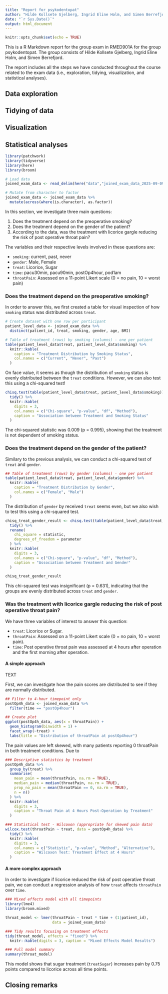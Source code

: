 ```yaml
---
title: "Report for psykodentopat"
author: "Hilde Kollsete Gjelberg, Ingrid Eline Holm, and Simen Berrefjord"
date: "`r Sys.Date()`"
output: html_document
---
```


```r
knitr::opts_chunk$set(echo = TRUE)
```

This is a R Markdown report for the group exam in RMED901A for the group psykodentopat. The group consists of Hilde Kollsete Gjelberg, Ingrid Eline Holm, and Simen Berrefjord.

The report includes all the steps we have conducted throughout the course related to the exam data (i.e., exploration, tidying, visualization, and statistical analyses).

## Data exploration


## Tidying of data


## Visualization


## Statistical analyses
```r
library(patchwork)
library(tidyverse)
library(here)
library(broom)

# Load data
joined_exam_data <- read_delim(here("data","joined_exam_data_2025-09-09.txt"))

# Mutate from character to factor
joined_exam_data <- joined_exam_data %>% 
  mutate(across(where(is.character), as.factor))
```

In this section, we investigate three main questions:

  1. Does the treatment depend on the preoperative smoking?
  2. Does the treatment depend on the gender of the patient?  
  3. According to the data, was the treatment with licorice gargle reducing the risk of post operative throat pain?

The variables and their respective levels involved in these questions are:

- `smoking`: current, past, never
- `gender`: Male, Female  
- `treat`: Licorice, Sugar
- `time`: pacu30min, pacu90min, postOp4hour, pod1am
- `throatPain`: Assessed on a 11-point Likert scale (0 = no pain, 10 = worst pain)

### Does the treatment depend on the preoperative smoking?
In order to answer this, we first created a table for visual inspection of how `smoking` status was distributed across `treat`. 

```r
# Create dataset with one row per participant
patient_level_data <- joined_exam_data %>% 
  distinct(patient_id, treat, smoking, gender, age, BMI)

# Table of treatment (rows) by smoking (columns) - one per patient
table(patient_level_data$treat, patient_level_data$smoking) %>% 
  knitr::kable(
    caption = "Treatment Distribution by Smoking Status",
    col.names = c("Current", "Never", "Past")
  )
```
On face value, it seems as though the distribution of `smoking` status is evenly distributed between the `treat` conditions. However, we can also test this using a chi-squared test!

```r
chisq.test(table(patient_level_data$treat, patient_level_data$smoking)) %>% 
  tidy() %>% 
  knitr::kable(
    digits = 3,
    col.names = c("Chi-square", "p-value", "df", "Method"),
    caption = "Association between Treatment and Smoking Status"
  )
```
The chi-squared statistic was 0.009 (p = 0.995), showing that the treatment is not dependent of smoking status.

### Does the treatment depend on the gender of the patient?
Similary to the previous analysis, we can conduct a chi-squared test of `treat` and `gender`. 

```r
## Table of treatment (rows) by gender (columns) - one per patient
table(patient_level_data$treat, patient_level_data$gender) %>% 
  knitr::kable(
    caption = "Treatment Distribution by Gender",
    col.names = c("Female", "Male")
  )
```

The distribution of `gender` by received `treat` seems even, but we also wish to test this using a chi-squared test.

```r
chisq_treat_gender_result <- chisq.test(table(patient_level_data$treat, patient_level_data$gender)) %>% 
  tidy() %>% 
  rename(
    chi_square = statistic,
    degrees_of_freedom = parameter
  ) %>% 
  knitr::kable(
    digits = 3,
    col.names = c("Chi-square", "p-value", "df", "Method"),
    caption = "Association between Treatment and Gender"
  )

chisq_treat_gender_result
```
This chi-squared test was insignificant (p = 0.631), indicating that the groups are evenly distributed across `treat` and `gender`.

### Was the treatment with licorice gargle reducing the risk of post operative throat pain?

We have three variables of interest to answer this question:

- `treat`: Licorice or Sugar. 
- `throatPain`: Assessed on a 11-point Likert scale (0 = no pain, 10 = worst pain).
- `time`: Post operative throat pain was assessed at 4 hours after operation and the first morning after operation. 

#### A simple approach
TEXT

First, we can investigate how the pain scores are distributed to see if they are normally distributed.

```r
## Filter to 4-hour timepoint only
postOp4h_data <- joined_exam_data %>% 
  filter(time == "postOp4hour")

## Create plot
ggplot(postOp4h_data, aes(x = throatPain)) +
  geom_histogram(binwidth = 1) +
  facet_wrap(~treat) +
  labs(title = "Distribution of throatPain at postOp4hour")
```
The pain values are left skewed, with many patients reporting 0 throatPain in both treatment conditions. Due to 

```r
### Descriptive statistics by treatment
postOp4h_data %>% 
  group_by(treat) %>% 
  summarise(
    mean_pain = mean(throatPain, na.rm = TRUE),
    median_pain = median(throatPain, na.rm = TRUE),
    prop_no_pain = mean(throatPain == 0, na.rm = TRUE),
    n = n()
  ) %>% 
  knitr::kable(
    digits = 3,
    caption = "Throat Pain at 4 Hours Post-Operation by Treatment"
  )

### Statistical test - Wilcoxon (appropriate for skewed pain data)
wilcox.test(throatPain ~ treat, data = postOp4h_data) %>% 
  tidy() %>% 
  knitr::kable(
    digits = 3,
    col.names = c("Statistic", "p-value", "Method", "Alternative"),
    caption = "Wilcoxon Test: Treatment Effect at 4 Hours"
  )
```


#### A more complex approach
In order to investigate if licorice reduced the risk of post operative throat pain, we can conduct a regression analysis of how `treat` affects `throatPain` over `time`.

```r
### Mixed effects model with all timepoints
library(lme4)
library(broom.mixed)

throat_model <- lmer(throatPain ~ treat * time + (1|patient_id), 
                     data = joined_exam_data)

### Tidy results focusing on treatment effects
tidy(throat_model, effects = "fixed") %>% 
  knitr::kable(digits = 3, caption = "Mixed Effects Model Results") 

### Full model summary
summary(throat_model)
```
This model shows that sugar treatment (`treatSugar`) increases pain by 0.75 points compared to licorice across all time points.

## Closing remarks


